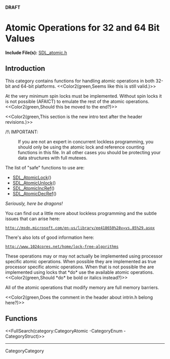<!-- #master-page:CategoryTemplate -->
<!-- #master-date:Unknown-Date -->
<!-- format wiki -->
<!-- language en -->
'''DRAFT'''

= Atomic Operations for 32 and 64 Bit Values =

'''Include File(s):'''  [http://hg.libsdl.org/SDL/file/tip/include/SDL_atomic.h SDL_atomic.h]


== Introduction ==

This category contains functions for handling atomic operations in both 32-bit and 64-bit platforms.  <<Color2(green,Seems like this is still valid.)>>

At the very minimum spin locks must be implemented. Without spin locks it is not possible (AFAICT) to emulate the rest of the atomic operations.  <<Color2(green,Should this be moved to the end?)>>

<<Color2(green,This section is the new intro text after the header revisions.)>>

/!\ IMPORTANT:
: If you are not an expert in concurrent lockless programming, you should only be using the atomic lock and reference counting functions in this file.  In all other cases you should be protecting your data structures with full mutexes.

The list of "safe" functions to use are:
* [[SDL_AtomicLock]]()
* [[SDL_AtomicUnlock]]()
* [[SDL_AtomicIncRef]]()
* [[SDL_AtomicDecRef]]()
''Seriously, here be dragons!''

You can find out a little more about lockless programming and the subtle issues that can arise here:
 http://msdn.microsoft.com/en-us/library/ee418650%28v=vs.85%29.aspx

There's also lots of good information here:
 http://www.1024cores.net/home/lock-free-algorithms

These operations may or may not actually be implemented using processor specific atomic operations. When possible they are implemented as true processor specific atomic operations. When that is not possible the are implemented using locks that *do* use the available atomic operations.  <<Color2(green,Should *do* be bold or italics instead?)>>

All of the atomic operations that modify memory are full memory barriers.

<<Color2(green,Does the comment in the header about intrin.h belong here?)>>

== Functions ==

<<FullSearch(category:CategoryAtomic -CategoryEnum -CategoryStruct)>>

----
CategoryCategory
